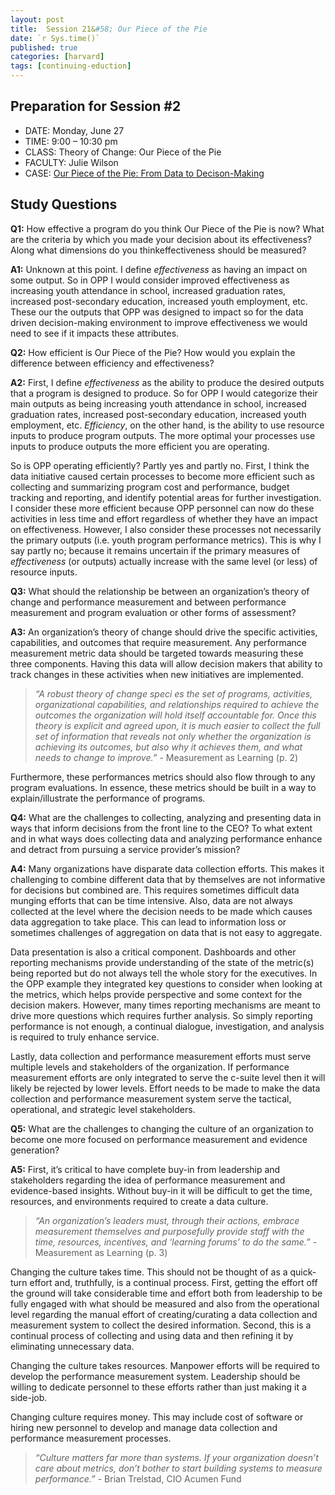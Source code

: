 ```yaml
---
layout: post
title:  Session 21&#58; Our Piece of the Pie
date: `r Sys.time()`
published: true
categories: [harvard]
tags: [continuing-eduction]
---
```


## Preparation for Session #2

- DATE: Monday, June 27
- TIME: 9:00 – 10:30 pm
- CLASS: Theory of Change: Our Piece of the Pie
- FACULTY: Julie Wilson
- CASE: [Our Piece of the Pie: From Data to Decison-Making](https://www.dropbox.com/s/u1b0lw2lkzo1w93/Case%20-%20Wilson_Our%20Piece%20of%20the%20Pie_From%20Data%20to%20Decision%20Making.pdf?dl=0)

## Study Questions

**Q1:** How effective a program do you think Our Piece of the Pie is now?  What are the criteria by which you made your decision about its effectiveness?  Along what dimensions do you thinkeffectiveness should be measured?

**A1:** Unknown at this point. I define *effectiveness* as having an impact on some output. So in OPP I would consider improved effectiveness as increasing youth attendance in school, increased graduation rates, increased post-secondary education, increased youth employment, etc. These our the outputs that OPP was designed to impact so for the data driven decision-making environment to improve effectiveness we would need to see if it impacts these attributes. 

**Q2:** How efficient is Our Piece of the Pie?  How would you explain the difference between efficiency and effectiveness?

**A2:** First, I define *effectiveness* as the ability to produce the desired outputs that a program is designed to produce. So for OPP I would categorize their main outputs as being increasing youth attendance in school, increased graduation rates, increased post-secondary education, increased youth employment, etc.  *Efficiency*, on the other hand, is the ability to use resource inputs to produce program outputs. The more optimal your processes use inputs to produce outputs the more efficient you are operating.

So is OPP operating efficiently? Partly yes and partly no.  First, I think the data initiative caused certain processes to become more efficient such as collecting and summarizing program cost and performance, budget tracking and reporting, and identify potential areas for further investigation. I consider these more efficient because OPP personnel can now do these activities in less time and effort regardless of whether they have an impact on effectiveness.  However, I also consider these processes not necessarily the primary outputs (i.e. youth program performance metrics). This is why I say partly no; because it remains uncertain if the primary measures of *effectiveness* (or outputs) actually increase with the same level (or less) of resource inputs. 

**Q3:** What should the relationship be between an organization’s theory of change and performance measurement and between performance measurement and program evaluation or other forms of assessment?

**A3:** An organization's theory of change should drive the specific activities, capabilities, and outcomes that require measurement. Any performance measurement metric data should be targeted towards measuring these three components. Having this data will allow decision makers that ability to track changes in these activities when new initiatives are implemented.

> *"A robust theory of change speci es the set of programs, activities, organizational capabilities, and relationships required to achieve the outcomes the organization will hold itself accountable for. Once this theory is explicit and agreed upon, it is much easier to collect the full set of information that reveals not only whether the organization is achieving its outcomes, but also why it achieves them, and what needs to change to improve."* - Measurement as Learning (p. 2)

Furthermore, these performances metrics should also flow through to any program evaluations. In essence, these metrics should be built in a way to explain/illustrate the performance of programs.

**Q4:** What are the challenges to collecting, analyzing and presenting data in ways that inform decisions from the front line to the CEO?  To what extent and in what ways does collecting data and analyzing performance enhance and detract from pursuing a service provider’s mission?

**A4:** Many organizations have disparate data collection efforts.  This makes it challenging to combine different data that by themselves are not informative for decisions but combined are. This requires sometimes difficult data munging efforts that can be time intensive. Also, data are not always collected at the level where the decision needs to be made which causes data aggregation to take place. This can lead to information loss or sometimes challenges of aggregation on data that is not easy to aggregate.

Data presentation is also a critical component. Dashboards and other reporting mechanisms provide understanding of the state of the metric(s) being reported but do not always tell the whole story for the executives. In the OPP example they integrated key questions to consider when looking at the metrics, which helps provide perspective and some context for the decision makers. However, many times reporting mechanisms are meant to drive more questions which requires further analysis.  So simply reporting performance is not enough, a continual dialogue, investigation, and analysis is required to truly enhance service.

Lastly, data collection and performance measurement efforts must serve multiple levels and stakeholders of the organization. If performance measurement efforts are only integrated to serve the c-suite level then it will likely be rejected by lower levels. Effort needs to be made to make the data collection and performance measurement system serve the tactical, operational, and strategic level stakeholders.

**Q5:** What are the challenges to changing the culture of an organization to become one more focused on performance measurement and evidence generation?

**A5:** First, it's critical to have complete buy-in from leadership and stakeholders regarding the idea of performance measurement and evidence-based insights. Without buy-in it will be difficult to get the time, resources, and environments required to create a data culture.  

> *"An organization's leaders must, through their actions, embrace measurement themselves and purposefully provide staff with the time, resources, incentives, and 'learning forums' to do the same."* - Measurement as Learning (p. 3)

Changing the culture takes time. This should not be thought of as a quick-turn effort and, truthfully, is a continual process. First, getting the effort off the ground will take considerable time and effort both from leadership to be fully engaged with what should be measured and also from the operational level regarding the manual effort of creating/curating a data collection and measurement system to collect the desired information. Second, this is a continual process of collecting and using data and then refining it by eliminating unnecessary data.

Changing the culture takes resources. Manpower efforts will be required to develop the performance measurement system. Leadership should be willing to dedicate personnel to these efforts rather than just making it a side-job. 

Changing culture requires money. This may include cost of software or hiring new personnel to develop and manage data collection and performance measurement processes.

>  *"Culture matters far more than systems. If your organization doesn't care about metrics, don't bother to start building systems to measure performance."* - Brian Trelstad, CIO Acumen Fund
